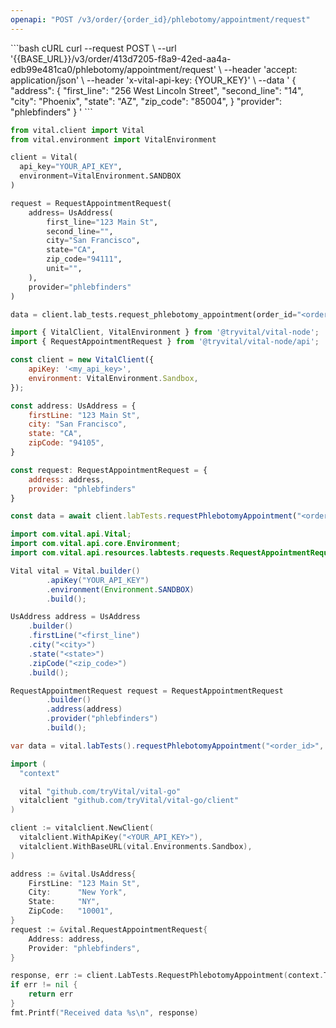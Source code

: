 ```yaml
---
openapi: "POST /v3/order/{order_id}/phlebotomy/appointment/request"
---
```


<RequestExample>
```bash cURL
curl --request POST \
     --url '{{BASE_URL}}/v3/order/413d7205-f8a9-42ed-aa4a-edb99e481ca0/phlebotomy/appointment/request' \
     --header 'accept: application/json' \
     --header 'x-vital-api-key: {YOUR_KEY}' \
     --data '
{
    "address":
    {
        "first_line": "256 West Lincoln Street",
        "second_line": "14",
        "city": "Phoenix",
        "state": "AZ",
        "zip_code": "85004",
    }
    "provider": "phlebfinders"
}
'
```

```python Python
from vital.client import Vital
from vital.environment import VitalEnvironment

client = Vital(
  api_key="YOUR_API_KEY",
  environment=VitalEnvironment.SANDBOX
)

request = RequestAppointmentRequest(
    address= UsAddress(
        first_line="123 Main St",
        second_line="",
        city="San Francisco",
        state="CA",
        zip_code="94111",
        unit="",
    ),
    provider="phlebfinders"
)

data = client.lab_tests.request_phlebotomy_appointment(order_id="<order_id>", request=request)
```

```javascript Node
import { VitalClient, VitalEnvironment } from '@tryvital/vital-node';
import { RequestAppointmentRequest } from '@tryvital/vital-node/api';

const client = new VitalClient({
    apiKey: '<my_api_key>',
    environment: VitalEnvironment.Sandbox,
});

const address: UsAddress = {
    firstLine: "123 Main St",
    city: "San Francisco",
    state: "CA",
    zipCode: "94105",
}

const request: RequestAppointmentRequest = {
    address: address,
    provider: "phlebfinders"
}

const data = await client.labTests.requestPhlebotomyAppointment("<order_id>", request);
```


```java Java
import com.vital.api.Vital;
import com.vital.api.core.Environment;
import com.vital.api.resources.labtests.requests.RequestAppointmentRequest;

Vital vital = Vital.builder()
        .apiKey("YOUR_API_KEY")
        .environment(Environment.SANDBOX)
        .build();

UsAddress address = UsAddress
    .builder()
    .firstLine("<first_line")
    .city("<city>")
    .state("<state>")
    .zipCode("<zip_code>")
    .build();

RequestAppointmentRequest request = RequestAppointmentRequest
        .builder()
        .address(address)
        .provider("phlebfinders")
        .build();

var data = vital.labTests().requestPhlebotomyAppointment("<order_id>", request);
```

```go Go
import (
  "context"

  vital "github.com/tryVital/vital-go"
  vitalclient "github.com/tryVital/vital-go/client"
)

client := vitalclient.NewClient(
  vitalclient.WithApiKey("<YOUR_API_KEY>"),
  vitalclient.WithBaseURL(vital.Environments.Sandbox),
)

address := &vital.UsAddress{
    FirstLine: "123 Main St",
    City:      "New York",
    State:     "NY",
    ZipCode:   "10001",
}
request := &vital.RequestAppointmentRequest{
    Address: address,
    Provider: "phlebfinders",
}

response, err := client.LabTests.RequestPhlebotomyAppointment(context.TODO(), "<order_id>", request)
if err != nil {
    return err
}
fmt.Printf("Received data %s\n", response)
```

</RequestExample>
